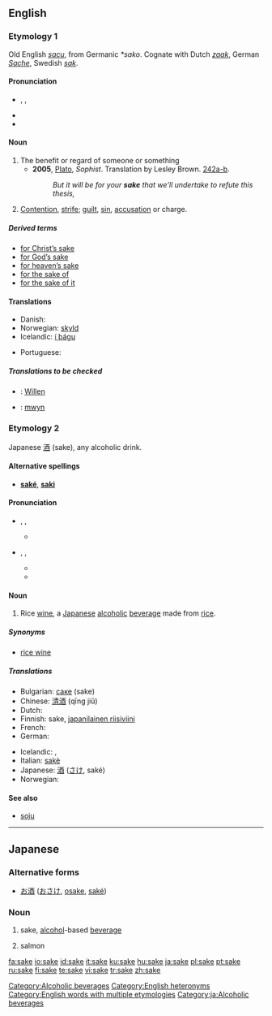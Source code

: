 {{see|Sake|saké|sa kê}}
==English==

{{rank|wouldn't|success|instance|906|sake|justice|offer|promise}}

===Etymology 1===
Old English ''[[sacu]]'', from Germanic ''*sako''. Cognate with Dutch ''[[zaak]]'', German ''[[Sache]]'', Swedish ''[[sak]]''.

====Pronunciation====
* {{enPR|sāk}}, {{IPA|/seɪk/}}, {{SAMPA|/seIk/}}
* {{audio|en-us-sake.ogg|Audio (US)}}
* {{rhymes|eɪk}}

====Noun====
{{en-noun}}

# The benefit or regard of someone or something
#* '''2005''', [[w:Plato|Plato]], ''Sophist''.  Translation by Lesley Brown. [[w:Stephanus pagination|242a-b]].
#*: ''But it will be for your '''sake''' that we'll undertake to refute this thesis,''
# {{italbrac|obsolete except in phrases}}  [[Contention]], [[strife]]; [[guilt]], [[sin]], [[accusation]] or charge.

=====Derived terms=====
* [[for Christ's sake|for Christ’s sake]]
* [[for God's sake|for God’s sake]]
* [[for heaven's sake|for heaven’s sake]]
* [[for the sake of]]
* [[for the sake of it]]

====Translations====
{{rfc-level|Translations at L3+ (AutoFormat would have corrected level of Translations)}}
{{top}}
* Danish: {{t-|da|skyld}}
* Norwegian: [[skyld]] {{f}}
* Icelandic: [[í þágu]]
{{mid}}
* Portuguese: {{t+|pt|causa|f}}
{{bottom}}

=====Translations to be checked=====
<!--Remove this section once all of the translations below have been moved into the tables above.-->
{{checktrans}}
* {{ttbc|German}}: [[Willen]] {{m}}
* {{ttbc|Welsh}}: [[mwyn]]

===Etymology 2===
Japanese [[酒]] (sake), any alcoholic drink.

====Alternative spellings====
* '''[[saké]]''', '''[[saki]]'''

====Pronunciation====
* {{enPR|säkĕ}}, {{IPA|/sɑːkɛ/}}, {{SAMPA|/sA:kE/}}
** {{rhymes|ɑːkɛ}}
* {{enPR|säkē}}, {{IPA|/sɑːki/}}, {{SAMPA|/sA:ki/}}
** {{audio|en-us-sake-alcohol.ogg|Audio (US)}}
** {{rhymes|ɑːki}}

====Noun====
{{en-noun}}
{{wikipedia}}

# {{italbrac|countable and uncountable}} Rice [[wine]], a [[Japanese]] [[alcoholic]] [[beverage]] made from [[rice]].

=====Synonyms=====
* [[rice wine]]

=====Translations=====
{{top}}
* Bulgarian: [[саке]] (sake)  {{n}}
* Chinese: [[清酒]] (qīng jiǔ)
* Dutch: {{t-|nl|sake|m}}
* Finnish: sake, [[japanilainen riisiviini]]
* French: {{t+|fr|saké|m}}
* German: {{t-|de|Sake|m}}
{{mid}}
* Icelandic: {{t-|is|hrísgrjónavín|n}}, {{t-|is|sake|n}}
* Italian: [[sakè]] {{m}}
* Japanese: [[酒]] ([[さけ]], saké)
* Norwegian: {{t-|no|sake|m}}
{{bottom}}

====See also====
* [[soju]]

[[Category:Alcoholic beverages]]
[[Category:English heteronyms]]
[[Category:English words with multiple etymologies]]

----

==Japanese==
===Alternative forms===
* [[お酒]] ([[おさけ]], [[osake]], [[saké]])
===Noun===
{{ja-noun|r|hira=さけ}}

# {{ja-def|酒}} sake, [[alcohol]]-based [[beverage]]
# {{ja-def|鮭}} salmon

[[Category:ja:Alcoholic beverages]]

[[fa:sake]]
[[io:sake]]
[[id:sake]]
[[it:sake]]
[[ku:sake]]
[[hu:sake]]
[[ja:sake]]
[[pl:sake]]
[[pt:sake]]
[[ru:sake]]
[[fi:sake]]
[[te:sake]]
[[vi:sake]]
[[tr:sake]]
[[zh:sake]]
